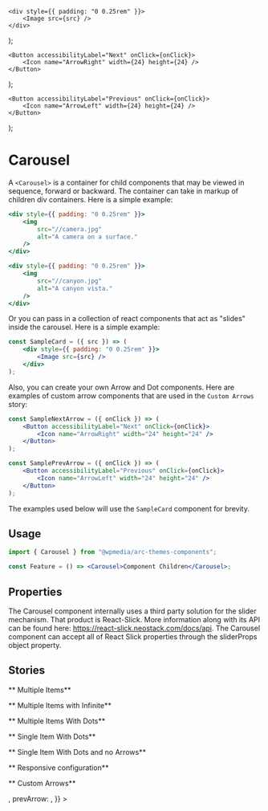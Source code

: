 
	<div style={{ padding: "0 0.25rem" }}>
		<Image src={src} />
	</div>
);

	<Button accessibilityLabel="Next" onClick={onClick}>
		<Icon name="ArrowRight" width={24} height={24} />
	</Button>
);

	<Button accessibilityLabel="Previous" onClick={onClick}>
		<Icon name="ArrowLeft" width={24} height={24} />
	</Button>
);

<Meta title="Components/Carousel" component={Carousel} />

# Carousel

A `<Carousel>` is a container for child components that may be viewed in sequence,
forward or backward. The container can take in markup of children div containers. Here is a simple example:

```jsx
<div style={{ padding: "0 0.25rem" }}>
    <img
        src="//camera.jpg"
        alt="A camera on a surface."
    />
</div>

<div style={{ padding: "0 0.25rem" }}>
    <img
        src="//canyon.jpg"
        alt="A canyon vista."
    />
</div>
```

Or you can pass in a collection of react components that act as "slides" inside the carousel. Here is a simple example:

```jsx
const SampleCard = ({ src }) => (
	<div style={{ padding: "0 0.25rem" }}>
		<Image src={src} />
	</div>
);
```

Also, you can create your own Arrow and Dot components. Here are examples of custom arrow components that are used
in the `Custom Arrows` story:

```jsx
const SampleNextArrow = ({ onClick }) => (
	<Button accessibilityLabel="Next" onClick={onClick}>
		<Icon name="ArrowRight" width="24" height="24" />
	</Button>
);

const SamplePrevArrow = ({ onClick }) => (
	<Button accessibilityLabel="Previous" onClick={onClick}>
		<Icon name="ArrowLeft" width="24" height="24" />
	</Button>
);
```

The examples used below will use the `SampleCard` component for brevity.

## Usage

```jsx
import { Carousel } from "@wpmedia/arc-themes-components";

const Feature = () => <Carousel>Component Children</Carousel>;
```

## Properties

The Carousel component internally uses a third party solution for the slider mechanism. That product is React-Slick.
More information along with its API can be found here: https://react-slick.neostack.com/docs/api.
The Carousel component can accept all of React Slick properties through the sliderProps object property.

<ArgsTable of={Carousel} />

## Stories

** Multiple Items**

<Canvas>
	<Story name="Multiple Items">
		<Carousel
			sliderProps={{
				centerMode: false,
				infinite: false,
				slidesToShow: 4,
				speed: 500,
				slidesToScroll: 1,
				initialSlide: 0,
			}}
		>
			<SampleCard src="/camera.jpg" />
			<SampleCard src="/canyon.jpg" />
			<SampleCard src="/coffee.jpg" />
			<SampleCard src="/iceberg.jpg" />
			<SampleCard src="/keyboard.jpg" />
			<SampleCard src="/moon.jpg" />
			<SampleCard src="/sunflowers.jpg" />
			<SampleCard src="/turtle.jpg" />
			<SampleCard src="/waterfall.jpg" />
			<SampleCard src="/wave.jpg" />
		</Carousel>
	</Story>
</Canvas>

** Multiple Items with Infinite**

<Canvas>
	<Story name="Multiple Items with Infinite">
		<Carousel
			sliderProps={{
				centerMode: true,
				infinite: true,
				centerPadding: "60px",
				slidesToShow: 4,
				speed: 500,
				slidesToScroll: 1,
				initialSlide: 0,
			}}
		>
			<SampleCard src="/camera.jpg" />
			<SampleCard src="/canyon.jpg" />
			<SampleCard src="/coffee.jpg" />
			<SampleCard src="/iceberg.jpg" />
			<SampleCard src="/keyboard.jpg" />
			<SampleCard src="/moon.jpg" />
			<SampleCard src="/sunflowers.jpg" />
			<SampleCard src="/turtle.jpg" />
			<SampleCard src="/waterfall.jpg" />
			<SampleCard src="/wave.jpg" />
		</Carousel>
	</Story>
</Canvas>

** Multiple Items With Dots**

<Canvas>
	<Story name="Multiple Items With Dots">
		<Carousel
			sliderProps={{
				dots: true,
				centerMode: true,
				infinite: true,
				centerPadding: "60px",
				slidesToShow: 3,
				speed: 500,
				slidesToScroll: 1,
				initialSlide: 0,
			}}
		>
			<SampleCard src="/camera.jpg" />
			<SampleCard src="/canyon.jpg" />
			<SampleCard src="/coffee.jpg" />
			<SampleCard src="/iceberg.jpg" />
			<SampleCard src="/keyboard.jpg" />
			<SampleCard src="/moon.jpg" />
			<SampleCard src="/sunflowers.jpg" />
			<SampleCard src="/turtle.jpg" />
			<SampleCard src="/waterfall.jpg" />
			<SampleCard src="/wave.jpg" />
		</Carousel>
	</Story>
</Canvas>

** Single Item With Dots**

<Canvas>
	<Story name="Single Item With Dots">
		<div className="confinedWidthContainer" style={{ width: 500 }}>
			<Carousel
				sliderProps={{
					dots: true,
					slidesToShow: 1,
					slidesToScroll: 1,
					initialSlide: 0,
					centerMode: false,
				}}
			>
				<SampleCard src="/camera.jpg" />
				<SampleCard src="/canyon.jpg" />
				<SampleCard src="/coffee.jpg" />
				<SampleCard src="/iceberg.jpg" />
				<SampleCard src="/keyboard.jpg" />
			</Carousel>
		</div>
	</Story>
</Canvas>

** Single Item With Dots and no Arrows**

<Canvas>
	<Story name="Single Item With Dots and no Arrows">
		<div className="confinedWidthContainer" style={{ width: 500 }}>
			<Carousel
				sliderProps={{
					dots: true,
					arrows: false,
					slidesToShow: 1,
					slidesToScroll: 1,
					initialSlide: 0,
					centerMode: false,
				}}
			>
				<SampleCard src="/camera.jpg" />
				<SampleCard src="/canyon.jpg" />
				<SampleCard src="/coffee.jpg" />
				<SampleCard src="/iceberg.jpg" />
				<SampleCard src="/keyboard.jpg" />
			</Carousel>
		</div>
	</Story>
</Canvas>

** Responsive configuration**

<Canvas>
	<Story name="Responsive configuration">
		<Carousel
			sliderProps={{
				centerMode: false,
				infinite: false,
				centerPadding: "60px",
				slidesToShow: 3,
				speed: 500,
				slidesToScroll: 1,
				initialSlide: 0,
				responsive: [
					{
						breakpoint: 1024,
						settings: {
							slidesToShow: 3,
							slidesToScroll: 3,
							infinite: true,
							centerMode: false,
						},
					},
					{
						breakpoint: 600,
						settings: {
							slidesToShow: 1,
							slidesToScroll: 1,
							initialSlide: 0,
							centerMode: false,
						},
					},
				],
			}}
		>
			<SampleCard src="/camera.jpg" />
			<SampleCard src="/canyon.jpg" />
			<SampleCard src="/coffee.jpg" />
			<SampleCard src="/iceberg.jpg" />
			<SampleCard src="/keyboard.jpg" />
			<SampleCard src="/moon.jpg" />
			<SampleCard src="/sunflowers.jpg" />
			<SampleCard src="/turtle.jpg" />
			<SampleCard src="/waterfall.jpg" />
			<SampleCard src="/wave.jpg" />
		</Carousel>
	</Story>
</Canvas>

** Custom Arrows**

<Canvas>
	<Story name="Custom Arrows">
		<Carousel
			sliderProps={{
				dots: true,
				centerMode: true,
				infinite: true,
				centerPadding: "0",
				slidesToShow: 3,
				speed: 500,
				slidesToScroll: 1,
				initialSlide: 0,
				nextArrow: <SampleNextArrow />,
				prevArrow: <SamplePrevArrow />,
			}}
		>
			<SampleCard src="/camera.jpg" />
			<SampleCard src="/canyon.jpg" />
			<SampleCard src="/coffee.jpg" />
			<SampleCard src="/iceberg.jpg" />
			<SampleCard src="/keyboard.jpg" />
			<SampleCard src="/moon.jpg" />
			<SampleCard src="/sunflowers.jpg" />
			<SampleCard src="/turtle.jpg" />
			<SampleCard src="/waterfall.jpg" />
			<SampleCard src="/wave.jpg" />
		</Carousel>
	</Story>
</Canvas>
